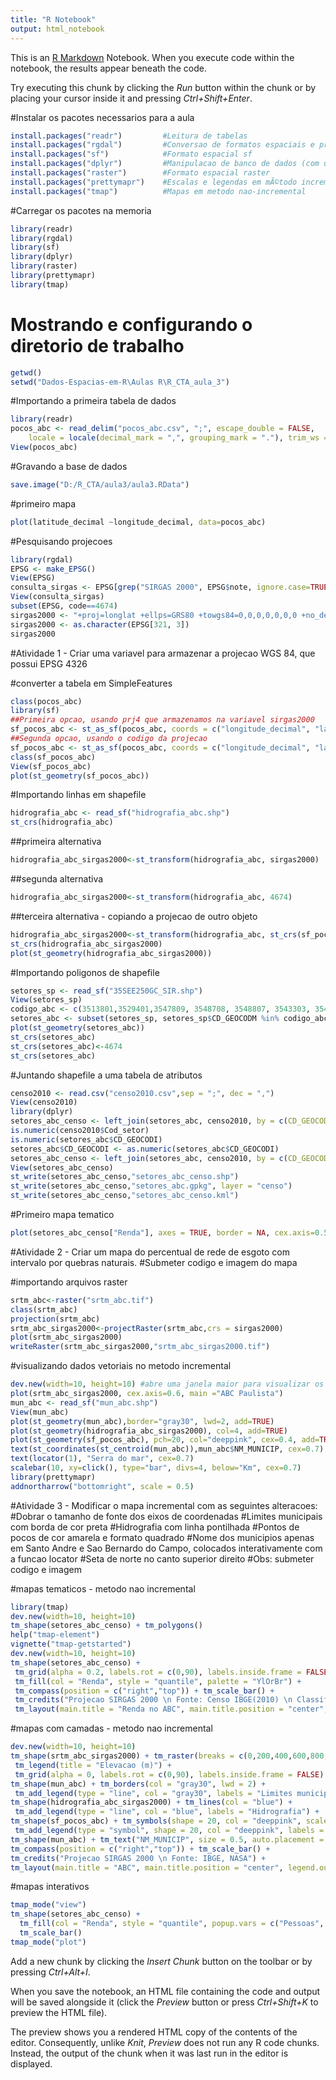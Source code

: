 ---
title: "R Notebook"
output: html_notebook
---

This is an [R Markdown](http://rmarkdown.rstudio.com) Notebook. When you execute code within the notebook, the results appear beneath the code. 

Try executing this chunk by clicking the *Run* button within the chunk or by placing your cursor inside it and pressing *Ctrl+Shift+Enter*. 

#Instalar os pacotes necessarios para a aula

```{r}
install.packages("readr")         #Leitura de tabelas
install.packages("rgdal")         #Conversao de formatos espaciais e projecoes
install.packages("sf")            #Formato espacial sf
install.packages("dplyr")         #Manipulacao de banco de dados (com unioes)
install.packages("raster")        #Formato espacial raster
install.packages("prettymapr")    #Escalas e legendas em mÃ©todo incremental
install.packages("tmap")          #Mapas em metodo nao-incremental
```

#Carregar os pacotes na memoria

```{r}
library(readr)
library(rgdal)
library(sf)
library(dplyr)
library(raster)
library(prettymapr)
library(tmap)
```

# Mostrando e configurando o diretorio de trabalho

```{r}
getwd()
setwd("Dados-Espacias-em-R\Aulas R\R_CTA_aula_3")
```

#Importando a primeira tabela de dados

```{r}
library(readr)
pocos_abc <- read_delim("pocos_abc.csv", ";", escape_double = FALSE,
    locale = locale(decimal_mark = ",", grouping_mark = "."), trim_ws = TRUE)
View(pocos_abc)
```

#Gravando a base de dados

```{r}
save.image("D:/R_CTA/aula3/aula3.RData")
```

#primeiro mapa
```{r}
plot(latitude_decimal ~longitude_decimal, data=pocos_abc)
```

#Pesquisando projecoes

```{r}
library(rgdal)
EPSG <- make_EPSG()
View(EPSG)
consulta_sirgas <- EPSG[grep("SIRGAS 2000", EPSG$note, ignore.case=TRUE), 1:3]
View(consulta_sirgas)
subset(EPSG, code==4674) 
sirgas2000 <- "+proj=longlat +ellps=GRS80 +towgs84=0,0,0,0,0,0,0 +no_defs" #primeira alternativa
sirgas2000 <- as.character(EPSG[321, 3])                                   #segunda alternativa
sirgas2000
```

#Atividade 1 - Criar uma variavel para armazenar a projecao WGS 84, que possui EPSG 4326

#converter a tabela em SimpleFeatures
```{r}
class(pocos_abc)
library(sf)
##Primeira opcao, usando prj4 que armazenamos na variavel sirgas2000
sf_pocos_abc <- st_as_sf(pocos_abc, coords = c("longitude_decimal", "latitude_decimal"), crs = sirgas2000)
##Segunda opcao, usando o codigo da projecao
sf_pocos_abc <- st_as_sf(pocos_abc, coords = c("longitude_decimal", "latitude_decimal"), crs = 4674)
class(sf_pocos_abc)
View(sf_pocos_abc)
plot(st_geometry(sf_pocos_abc))
```

#Importando linhas em shapefile

```{r}
hidrografia_abc <- read_sf("hidrografia_abc.shp")
st_crs(hidrografia_abc)
```

##primeira alternativa

```{r}
hidrografia_abc_sirgas2000<-st_transform(hidrografia_abc, sirgas2000)
```

##segunda alternativa

```{r}
hidrografia_abc_sirgas2000<-st_transform(hidrografia_abc, 4674)
```


##terceira alternativa - copiando a projecao de outro objeto

```{r}
hidrografia_abc_sirgas2000<-st_transform(hidrografia_abc, st_crs(sf_pocos_abc))
st_crs(hidrografia_abc_sirgas2000)
plot(st_geometry(hidrografia_abc_sirgas2000))
```

#Importando poligonos de shapefile

```{r}
setores_sp <- read_sf("35SEE250GC_SIR.shp")
View(setores_sp)
codigo_abc <- c(3513801,3529401,3547809, 3548708, 3548807, 3543303, 3544103)
setores_abc <- subset(setores_sp, setores_sp$CD_GEOCODM %in% codigo_abc)
plot(st_geometry(setores_abc))
st_crs(setores_abc)
st_crs(setores_abc)<-4674
st_crs(setores_abc)
```

#Juntando shapefile a uma tabela de atributos

```{r}
censo2010 <- read.csv("censo2010.csv",sep = ";", dec = ",")
View(censo2010)
library(dplyr)
setores_abc_censo <- left_join(setores_abc, censo2010, by = c(CD_GEOCODI = "Cod_setor")) #mostra mensagem de erro
is.numeric(censo2010$Cod_setor)
is.numeric(setores_abc$CD_GEOCODI)
setores_abc$CD_GEOCODI <- as.numeric(setores_abc$CD_GEOCODI)
setores_abc_censo <- left_join(setores_abc, censo2010, by = c(CD_GEOCODI = "Cod_setor"))
View(setores_abc_censo)
st_write(setores_abc_censo,"setores_abc_censo.shp")
st_write(setores_abc_censo,"setores_abc.gpkg", layer = "censo")
st_write(setores_abc_censo,"setores_abc_censo.kml")
```

#Primeiro mapa tematico

```{r}
plot(setores_abc_censo["Renda"], axes = TRUE, border = NA, cex.axis=0.5, breaks = "quantile")
```

#Atividade 2 - Criar um mapa do percentual de rede de esgoto com intervalo por quebras naturais. 
#Submeter codigo e imagem do mapa

#importando arquivos raster

```{r}
srtm_abc<-raster("srtm_abc.tif")
class(srtm_abc)
projection(srtm_abc)
srtm_abc_sirgas2000<-projectRaster(srtm_abc,crs = sirgas2000)
plot(srtm_abc_sirgas2000)
writeRaster(srtm_abc_sirgas2000,"srtm_abc_sirgas2000.tif")
```

#visualizando dados vetoriais no metodo incremental

```{r}
dev.new(width=10, height=10) #abre uma janela maior para visualizar os mapas
plot(srtm_abc_sirgas2000, cex.axis=0.6, main ="ABC Paulista")
mun_abc <- read_sf("mun_abc.shp")
View(mun_abc)
plot(st_geometry(mun_abc),border="gray30", lwd=2, add=TRUE)
plot(st_geometry(hidrografia_abc_sirgas2000), col=4, add=TRUE)
plot(st_geometry(sf_pocos_abc), pch=20, col="deeppink", cex=0.4, add=TRUE)
text(st_coordinates(st_centroid(mun_abc)),mun_abc$NM_MUNICIP, cex=0.7)
text(locator(1), "Serra do mar", cex=0.7)
scalebar(10, xy=click(), type="bar", divs=4, below="Km", cex=0.7)
library(prettymapr)
addnortharrow("bottomright", scale = 0.5)
```

#Atividade 3 - Modificar o mapa incremental com as seguintes alteracoes:
#Dobrar o tamanho de fonte dos eixos de coordenadas
#Limites municipais com borda de cor preta
#Hidrografia com linha pontilhada
#Pontos de pocos de cor amarela e formato quadrado
#Nome dos municipios apenas em Santo Andre e Sao Bernardo do Campo, colocados interativamente com a funcao locator
#Seta de norte no canto superior direito
#Obs: submeter codigo e imagem

#mapas tematicos - metodo nao incremental

```{r}
library(tmap)
dev.new(width=10, height=10)
tm_shape(setores_abc_censo) + tm_polygons()
help("tmap-element")
vignette("tmap-getstarted")
dev.new(width=10, height=10)
tm_shape(setores_abc_censo) + 
 tm_grid(alpha = 0.2, labels.rot = c(0,90), labels.inside.frame = FALSE) +
 tm_fill(col = "Renda", style = "quantile", palette = "YlOrBr") +
 tm_compass(position = c("right","top")) + tm_scale_bar() + 
 tm_credits("Projecao SIRGAS 2000 \n Fonte: Censo IBGE(2010) \n Classificacao por quantis") +
 tm_layout(main.title = "Renda no ABC", main.title.position = "center", outer.margins = 0.05)
```

#mapas com camadas - metodo nao incremental

```{r}
dev.new(width=10, height=10)
tm_shape(srtm_abc_sirgas2000) + tm_raster(breaks = c(0,200,400,600,800,1000,1200)) +
 tm_legend(title = "Elevacao (m)") +
 tm_grid(alpha = 0, labels.rot = c(0,90), labels.inside.frame = FALSE) +
tm_shape(mun_abc) + tm_borders(col = "gray30", lwd = 2) +
 tm_add_legend(type = "line", col = "gray30", labels = "Limites municipais") +
tm_shape(hidrografia_abc_sirgas2000) + tm_lines(col = "blue") +
 tm_add_legend(type = "line", col = "blue", labels = "Hidrografia") +
tm_shape(sf_pocos_abc) + tm_symbols(shape = 20, col = "deeppink", scale = 0.2) +
 tm_add_legend(type = "symbol", shape = 20, col = "deeppink", labels = "Pocos") +
tm_shape(mun_abc) + tm_text("NM_MUNICIP", size = 0.5, auto.placement = T) +
tm_compass(position = c("right","top")) + tm_scale_bar() + 
tm_credits("Projecao SIRGAS 2000 \n Fonte: IBGE, NASA") +
tm_layout(main.title = "ABC", main.title.position = "center", legend.outside = TRUE)
```

#mapas interativos

```{r}
tmap_mode("view")
tm_shape(setores_abc_censo) + 
  tm_fill(col = "Renda", style = "quantile", popup.vars = c("Pessoas", "Renda")) +
  tm_scale_bar()
tmap_mode("plot")
```


Add a new chunk by clicking the *Insert Chunk* button on the toolbar or by pressing *Ctrl+Alt+I*.

When you save the notebook, an HTML file containing the code and output will be saved alongside it (click the *Preview* button or press *Ctrl+Shift+K* to preview the HTML file).

The preview shows you a rendered HTML copy of the contents of the editor. Consequently, unlike *Knit*, *Preview* does not run any R code chunks. Instead, the output of the chunk when it was last run in the editor is displayed.
